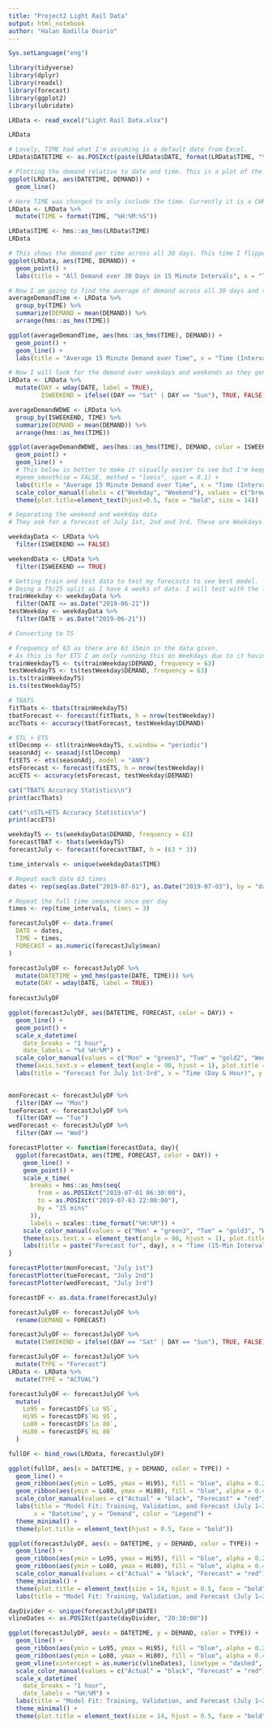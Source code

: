 ```yaml
---
title: "Project2 Light Rail Data"
output: html_notebook
author: "Halan Badilla Osorio"
---
```


```r
Sys.setLanguage("eng")
```

```r
library(tidyverse)
library(dplyr)
library(readxl)
library(forecast)
library(ggplot2)
library(lubridate)
```

```r
LRData <- read_excel("Light Rail Data.xlsx")
```

```r
LRData
```

```r
# Lovely, TIME had what I'm assuming is a default date from Excel.
LRData$DATETIME <- as.POSIXct(paste(LRData$DATE, format(LRData$TIME, "%H:%M:%S")), format = "%Y-%m-%d %H:%M:%S")
```

```r
# Plotting the demand relative to date and time. This is a plot of the demand across the 30 days.
ggplot(LRData, aes(DATETIME, DEMAND)) +
  geom_line()
```

```r
# Here TIME was changed to only include the time. Currently it is a CHR though.
LRData <- LRData %>%
  mutate(TIME = format(TIME, "%H:%M:%S"))

LRData$TIME <- hms::as_hms(LRData$TIME)
LRData
```

```r
# This shows the demand per time across all 30 days. This time I flipped the graph for visual clarity.
ggplot(LRData, aes(TIME, DEMAND)) + 
  geom_point() +
  labs(title = "All Demand over 30 Days in 15 Minute Intervals", x = "Time (Intervals of 15 Minutes)", y = "Demand")
```

```r
# Now I am going to find the average of demand across all 30 days and then plot it.
averageDemandTime <- LRData %>%
  group_by(TIME) %>%
  summarize(DEMAND = mean(DEMAND)) %>%
  arrange(hms::as_hms(TIME))
```

```r
ggplot(averageDemandTime, aes(hms::as_hms(TIME), DEMAND)) +
  geom_point() +
  geom_line() +
  labs(title = "Average 15 Minute Demand over Time", x = "Time (Intervals of 15 Minutes)", y = "Demand")
```

```r
# Now I will look for the demand over weekdays and weekends as they generally differ.
LRData <- LRData %>%
  mutate(DAY = wday(DATE, label = TRUE),
         ISWEEKEND = ifelse((DAY == "Sat" | DAY == "Sun"), TRUE, FALSE))

averageDemandWDWE <- LRData %>%
  group_by(ISWEEKEND, TIME) %>%
  summarize(DEMAND = mean(DEMAND)) %>%
  arrange(hms::as_hms(TIME))
```
```r
ggplot(averageDemandWDWE, aes(hms::as_hms(TIME), DEMAND, color = ISWEEKEND)) +
  geom_point() +
  geom_line() +
  # This below is better to make it visually easier to see but I'm keeping the lines instead as it is better for information.
  #geom_smooth(se = FALSE, method = "loess", span = 0.1) +
  labs(title = "Average 15 Minute Demand over Time", x = "Time (Intervals of 15 Minutes)", y = "Demand", color = "Legend") +
  scale_color_manual(labels = c("Weekday", "Weekend"), values = c("brown1", "cyan3")) +
  theme(plot.title=element_text(hjust=0.5, face = "bold", size = 14))
```

```r
# Separating the weekend and weekday data
# They ask for a forecast of July 1st, 2nd and 3rd. These are Weekdays so I will be using the weekday data to forecast those 3 days.

weekdayData <- LRData %>%
  filter(ISWEEKEND == FALSE)

weekendData <- LRData %>%
  filter(ISWEEKEND == TRUE)
```


```r
# Getting train and test data to test my forecasts to see best model.
# Doing a 75/25 split as I have 4 weeks of data. I will test with the last week.
trainWeekday <- weekdayData %>%
  filter(DATE <= as.Date("2019-06-21"))
testWeekday <- weekdayData %>%
  filter(DATE > as.Date("2019-06-21"))
```

```r
# Converting to TS

# Frequency of 63 as there are 63 15min in the data given.
# As this is for ETS I am only running this on Weekdays due to it having heavy seasonality while weekends do not.
trainWeekdayTS <- ts(trainWeekday$DEMAND, frequency = 63)
testWeekdayTS <- ts(testWeekday$DEMAND, frequency = 63)
is.ts(trainWeekdayTS)
is.ts(testWeekdayTS)
```

```r
# TBATS
fitTbats <- tbats(trainWeekdayTS)
tbatForecast <- forecast(fitTbats, h = nrow(testWeekday))
accTbats <- accuracy(tbatForecast, testWeekday$DEMAND)

# STL + ETS
stlDecomp <- stl(trainWeekdayTS, s.window = "periodic")
seasonAdj <- seasadj(stlDecomp)
fitETS <- ets(seasonAdj, model = "ANN")
etsForecast <- forecast(fitETS, h = nrow(testWeekday))
accETS <- accuracy(etsForecast, testWeekday$DEMAND)
```

```r
cat("TBATS Accuracy Statistics\n")
print(accTbats)

cat("\nSTL+ETS Accuracy Statistics\n")
print(accETS)
```

```r
weekdayTS <- ts(weekdayData$DEMAND, frequency = 63)
forecastTBAT <- tbats(weekdayTS)
forecastJuly <- forecast(forecastTBAT, h = (63 * 3))
```

```r
time_intervals <- unique(weekdayData$TIME)

# Repeat each date 63 times
dates <- rep(seq(as.Date("2019-07-01"), as.Date("2019-07-03"), by = "day"), each = length(time_intervals))

# Repeat the full time sequence once per day
times <- rep(time_intervals, times = 3)

forecastJulyDF <- data.frame(
  DATE = dates,
  TIME = times,
  FORECAST = as.numeric(forecastJuly$mean)
)

forecastJulyDF <- forecastJulyDF %>%
  mutate(DATETIME = ymd_hms(paste(DATE, TIME))) %>%
  mutate(DAY = wday(DATE, label = TRUE))
         
forecastJulyDF
```

```r
ggplot(forecastJulyDF, aes(DATETIME, FORECAST, color = DAY)) + 
  geom_line() +
  geom_point() +
  scale_x_datetime(
    date_breaks = "1 hour",
    date_labels = "%d %H:%M") +
  scale_color_manual(values = c("Mon" = "green3", "Tue" = "gold2", "Wed" = "blue3")) +
  theme(axis.text.x = element_text(angle = 90, hjust = 1), plot.title = element_text(size = 14, face = "bold", hjust = 0.5)) +
  labs(title = "Forecast for July 1st-3rd", x = "Time (Day & Hour)", y = "Forecasted Demand", color = "Day")
  
```

```r
monForecast <- forecastJulyDF %>%
  filter(DAY == "Mon")
tueForecast <- forecastJulyDF %>%
  filter(DAY == "Tue")
wedForecast <- forecastJulyDF %>%
  filter(DAY == "Wed")
```

```r
forecastPlotter <- function(forecastData, day){
  ggplot(forecastData, aes(TIME, FORECAST, color = DAY)) + 
    geom_line() +
    geom_point() +
    scale_x_time(
      breaks = hms::as_hms(seq(
        from = as.POSIXct("2019-07-01 06:30:00"),
        to = as.POSIXct("2019-07-03 22:00:00"),
        by = "15 mins"
      )),
      labels = scales::time_format("%H:%M")) +
    scale_color_manual(values = c("Mon" = "green3", "Tue" = "gold3", "Wed" = "blue3")) + # Here I can eventually add more colors
    theme(axis.text.x = element_text(angle = 90, hjust = 1), plot.title = element_text(size = 14, face = "bold", hjust = 0.5)) +
    labs(title = paste("Forecast for", day), x = "Time (15-Min Interval)", y = "Forecasted Demand", color = "Day")
}
```

```r
forecastPlotter(monForecast, "July 1st")
forecastPlotter(tueForecast, "July 2nd")
forecastPlotter(wedForecast, "July 3rd")
```

```r
forecastDF <- as.data.frame(forecastJuly)
```

```r
forecastJulyDF <- forecastJulyDF %>%
  rename(DEMAND = FORECAST)

forecastJulyDF <- forecastJulyDF %>%
  mutate(ISWEEKEND = ifelse((DAY == "Sat" | DAY == "Sun"), TRUE, FALSE))

forecastJulyDF <- forecastJulyDF %>%
  mutate(TYPE = "Forecast")
LRData <- LRData %>%
  mutate(TYPE = "ACTUAL")

forecastJulyDF <- forecastJulyDF %>%
  mutate(
    Lo95 = forecastDF$`Lo 95`,
    Hi95 = forecastDF$`Hi 95`,
    Lo80 = forecastDF$`Lo 80`,
    Hi80 = forecastDF$`Hi 80`
  )

fullDF <- bind_rows(LRData, forecastJulyDF)
```

```r
ggplot(fullDF, aes(x = DATETIME, y = DEMAND, color = TYPE)) +
  geom_line() +
  geom_ribbon(aes(ymin = Lo95, ymax = Hi95), fill = "blue", alpha = 0.2) +
  geom_ribbon(aes(ymin = Lo80, ymax = Hi80), fill = "blue", alpha = 0.4) +
  scale_color_manual(values = c("Actual" = "black", "Forecast" = "red")) +
  labs(title = "Model Fit: Training, Validation, and Forecast (July 1–3)",
       x = "Datetime", y = "Demand", color = "Legend") +
  theme_minimal() +
  theme(plot.title = element_text(hjust = 0.5, face = "bold"))
```

```r
ggplot(forecastJulyDF, aes(x = DATETIME, y = DEMAND, color = TYPE)) +
  geom_line() +
  geom_ribbon(aes(ymin = Lo95, ymax = Hi95), fill = "blue", alpha = 0.2) +
  geom_ribbon(aes(ymin = Lo80, ymax = Hi80), fill = "blue", alpha = 0.4) +
  scale_color_manual(values = c("Actual" = "black", "Forecast" = "red")) +
  theme_minimal() +
  theme(plot.title = element_text(size = 14, hjust = 0.5, face = "bold"), axis.text.x = element_text(angle = 90, hjust = 1)) +
  labs(title = "Model Fit: Training, Validation, and Forecast (July 1–3)", x = "Time (Day & Hour)", y = "Forecasted Demand", color = "Day")
```

```r
dayDivider <- unique(forecastJulyDF$DATE)
vlineDates <- as.POSIXct(paste(dayDivider, "20:30:00"))

ggplot(forecastJulyDF, aes(x = DATETIME, y = DEMAND, color = TYPE)) +
  geom_line() +
  geom_ribbon(aes(ymin = Lo95, ymax = Hi95), fill = "blue", alpha = 0.2) +
  geom_ribbon(aes(ymin = Lo80, ymax = Hi80), fill = "blue", alpha = 0.4) +
  geom_vline(xintercept = as.numeric(vlineDates), linetype = "dashed", color = "black") +
  scale_color_manual(values = c("Actual" = "black", "Forecast" = "red")) +
  scale_x_datetime(
    date_breaks = "1 hour",
    date_labels = "%H:%M") +
  labs(title = "Model Fit: Training, Validation, and Forecast (July 1–3)", x = "Time (Day & Hour)", y = "Forecasted Demand", color = "Day") +
  theme_minimal() +
  theme(plot.title = element_text(size = 14, hjust = 0.5, face = "bold"), axis.text.x = element_text(angle = 90, hjust = 1))

```
